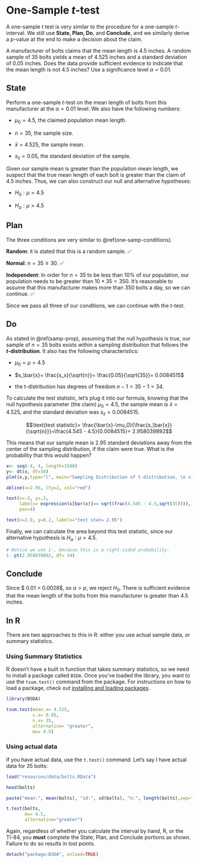 # One-Sample $t$-test

A one-sample $t$ test is very similar to the procedure for a one-sample $t$-interval. We still use **State, Plan, Do**, and **Conclude**, and we similarly derive a $p$-value at the end to make a decision about the claim. 

:::{.rmdimportant}

A manufacturer of bolts claims that the mean length is 4.5 inches.  A random sample of 35 bolts yields a mean of 4.525 inches and a standard deviation of 0.05 inches.  Does the data provide sufficient evidence to indicate that the mean length is not 4.5 inches?  Use a significance level $\alpha=0.01$.

:::

## State

Perform a one-sample $t$-test on the mean length of bolts from this manufacturer at the $\alpha=0.01$ level. We also have the following numbers:

- $\mu_0= 4.5$, the claimed population mean length.

- $n=35$, the sample size.

- $\bar{x}=4.525$, the sample mean.

- $s_\bar{x}=0.05$, the standard deviation of the sample.

Given our sample mean is greater than the population mean length, we suspect that the true mean length of each bolt is greater than the claim of 4.5 inches. Thus, we can also construct our null and alternative hypotheses:

- $H_0: \mu=4.5$

- $H_a: \mu > 4.5$

## Plan

The three conditions are very similar to \@ref(one-samp-conditions). 

**Random**: it is stated that this is a random sample. ✅

**Normal**: $n=35 \ge 30$. ✅

**Independent**: In order for $n=35$ to be less than 10% of our population, our population needs to be greater than $10*35= 350$. It's reasonable to assume that this manufacturer makes more than 350 bolts a day, so we can continue. ✅

Since we pass all three of our conditions, we can continue with the t-test.


## Do

As stated in \@ref(samp-prop), assuming that the null hypothesis is true, our sample of $n=35$ bolts exists within a sampling distribution that follows the **$t$-distribution**. It also has the following characteristics:

- $\mu_0=\mu=4.5$ 

- $s_\bar{x}= \frac{s_x}{\sqrt{n}}= \frac{0.05}{\sqrt{35}}= 0.0084515$

- the t-distribution has degrees of freedom $n-1=35-1=34$. 

To calculate the test statistic, let's plug it into our formula, knowing that the null hypothesis parameter (the claim) $\mu_0 = 4.5$, the sample mean is $\bar{x}=4.525$, and the standard deviation was $s_\bar{x}= 0.0084515$.

$$\text{test statistic}= \frac{\bar{x}-\mu_0}{\frac{s_\bar{x}}{\sqrt{n}}}=\frac{4.545 - 4.5}{0.0084515}= 2.958039892$$

This means that our sample mean is 2.95 standard deviations away from the center of the sampling distribution, if the claim were true. What is the probability that this would happen? 

```r
x<- seq(-4, 4, length=1500)
y<- dt(x, df=34)
plot(x,y,type="l", main="Sampling Distribution of t-distribution, \n size n=35", yaxt="n", ylab="", xlab=expression(paste("standardized ",bar(x))))

abline(v=2.95, lty=2, col="red")

text(x=-3, y=.3,
     labels= expression(s[bar(x)]== sqrt(frac(4.545 - 4.5,sqrt(35)))),
     pos=4)

text(x=2.9, y=0.2, labels="test stat= 2.95")

```

Finally, we can calculate the area beyond this test statistic, since our alternative hypothesis is $H_a: \mu > 4.5$.

```r
# Notice we use 1-, because this is a right-sided probability.
1- pt(2.958039892, df= 34)

```

## Conclude

Since $ 0.01 > 0.0028$, so $\alpha > p$, we reject $H_0$. There is sufficient evidence that the mean length of the bolts from this manufacturer is greater than 4.5 inches. 


## In R

There are two approaches to this in R: either you use actual sample data, or summary statistics.

### Using Summary Statistics

R doesn't have a built in function that takes summary statistics, so we need to install a package called `BSDA`. Once you've loaded the library, you want to use the `tsum.test()` command from the package. For instructions on how to load a package, check out [installing and loading packages](https://kaisamng.github.io/RGuides/interacting-with-r-studio.html#loading-a-package).

```r
library(BSDA)

tsum.test(mean.x= 4.525,
          s.x= 0.05,
          n.x= 35,
          alternative= "greater",
          mu= 4.5)
```

### Using actual data

If you have actual data, use the `t.test()` command. Let's say I have actual data for 35 bolts:

```r
load("resources/data/bolts.RData")

```

```r
head(bolts)

paste("mean:", mean(bolts), "sd:", sd(bolts), "n:", length(bolts),sep=" ")

t.test(bolts, 
       mu= 4.5,
       alternative="greater")

```


:::{.rmdwarning}

Again, regardless of whether you calculate the interval by hand, R, or the TI-84, you **must** complete the State, Plan, and Conclude portions as shown. Failure to do so results in lost points.

:::

```r
detach("package:BSDA", unload=TRUE)
```